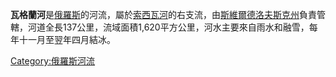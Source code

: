 '''瓦格蘭河'''是[[俄羅斯|俄羅斯]]的河流，屬於[[索西瓦河|索西瓦河]]的右支流，由[[斯維爾德洛夫斯克州|斯維爾德洛夫斯克州]]負責管轄，河道全長137公里，流域面積1,620平方公里，河水主要來自雨水和融雪，每年十一月至翌年四月結冰。

{{Russia-geo-stub}}
[[Category:俄羅斯河流|Category:俄羅斯河流]]